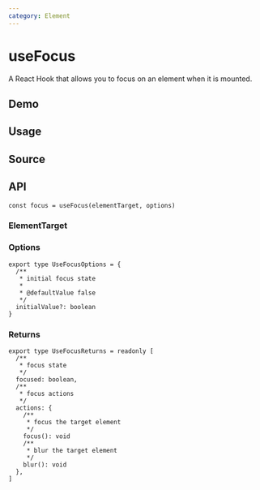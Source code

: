 ```yaml
---
category: Element
---
```


# useFocus


<HooksType category={frontmatter.category} />

A React Hook that allows you to focus on an element when it is mounted.

## Demo


<App />

## Usage



## Source


<Source />

## API

```tsx
const focus = useFocus(elementTarget, options)
```

### ElementTarget


<Tip type="target" />

### Options

```tsx
export type UseFocusOptions = {
  /**
   * initial focus state
   *
   * @defaultValue false
   */
  initialValue?: boolean
}
```

### Returns

```tsx
export type UseFocusReturns = readonly [
  /**
   * focus state
   */
  focused: boolean,
  /**
   * focus actions
   */
  actions: {
    /**
     * focus the target element
     */
    focus(): void
    /**
     * blur the target element
     */
    blur(): void
  },
]
```

